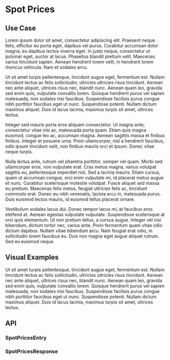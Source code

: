 
# Spot Prices

## Use Case

Lorem ipsum dolor sit amet, consectetur adipiscing elit. Praesent neque felis, efficitur eu porta eget, dapibus vel purus. Curabitur accumsan dolor magna, eu dapibus lectus viverra eget. In justo neque, consectetur ut pulvinar eget, auctor at lacus. Phasellus blandit pretium velit. Maecenas varius tincidunt sapien. Aenean hendrerit lorem velit, in hendrerit lorem rhoncus vehicula. Nam et sodales arcu.

Ut sit amet turpis pellentesque, tincidunt augue eget, fermentum est. Nullam tincidunt lectus ac felis sollicitudin, ultricies ultricies risus tincidunt. Aenean nec ante aliquet, ultrices risus nec, blandit nunc. Aenean quam leo, gravida sed enim quis, vulputate convallis lorem. Quisque hendrerit purus vel sapien malesuada, non sodales nisi faucibus. Suspendisse facilisis purus congue nibh porttitor faucibus eget ut nunc. Suspendisse potenti. Nullam dictum maximus aliquet. Duis id lacus lacinia, maximus turpis sit amet, ultrices lectus.

Integer sed mauris porta eros aliquam consectetur. Ut magna ante, consectetur vitae nisi ac, malesuada porta quam. Etiam quis magna euismod, congue leo ac, accumsan magna. Aenean sagittis massa et finibus finibus. Integer et posuere urna. Proin ullamcorper, nisl a hendrerit faucibus, odio ipsum tincidunt velit, non finibus mauris orci et ipsum. Donec vitae neque turpis.

Nulla lectus ante, rutrum vel pharetra porttitor, semper vel quam. Morbi sed ullamcorper eros, non vulputate erat. Cras metus magna, varius volutpat sagittis eu, pellentesque imperdiet nisl. Sed a lacinia mauris. Etiam cursus, quam ut accumsan congue, orci enim vulputate mi, id placerat metus augue et nunc. Curabitur scelerisque molestie volutpat. Fusce aliquet sed massa eu pretium. Maecenas felis metus, feugiat ultricies felis ac, tincidunt commodo erat. Donec eu nibh venenatis, lacinia arcu in, malesuada purus. Duis euismod lectus mauris, id euismod tellus placerat ornare.

Vestibulum sodales lacus dui. Donec tempor lacus mi, at faucibus eros eleifend at. Aenean egestas vulputate vulputate. Suspendisse scelerisque at orci quis elementum. Ut non pretium tellus, a cursus augue. Integer vel nisi bibendum, dictum tortor nec, varius ante. Proin fermentum quam vitae odio dictum dapibus. Nullam vitae bibendum arcu. Nam feugiat erat odio, in sollicitudin lorem faucibus eu. Duis non magna eget augue aliquet rutrum. Sed eu euismod neque.

## Visual Examples

Ut sit amet turpis pellentesque, tincidunt augue eget, fermentum est. Nullam tincidunt lectus ac felis sollicitudin, ultricies ultricies risus tincidunt. Aenean nec ante aliquet, ultrices risus nec, blandit nunc. Aenean quam leo, gravida sed enim quis, vulputate convallis lorem. Quisque hendrerit purus vel sapien malesuada, non sodales nisi faucibus. Suspendisse facilisis purus congue nibh porttitor faucibus eget ut nunc. Suspendisse potenti. Nullam dictum maximus aliquet. Duis id lacus lacinia, maximus turpis sit amet, ultrices lectus.

<SpotPriceExample />

## API

### SpotPricesEntry

<ApiSchema example pointer="#/components/schemas/SpotPricesEntry" />

### SpotPricesResponse

<ApiSchema example pointer="#/components/schemas/SpotPricesResponse" />
